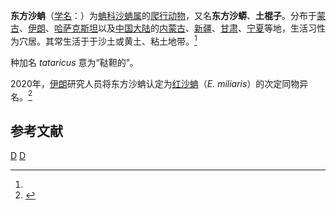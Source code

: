 {{Speciesbox
| taxon = Eryx tataricus
| binomial_authority = Lichtenstein, 1823<ref name='id4555'>{{cite web| url =http://www.bioinfo.cn/db05/BjdwSpecies.php?action=view&id=4555| title =东方沙蟒| work =《中国动物物种编目数据库》| publisher =中国科学院微生物研究所| author =中国科学院动物研究所| accessdate =2009-04-11| deadurl =yes| archiveurl =https://web.archive.org/web/20160305040240/http://www.bioinfo.cn/db05/BjdwSpecies.php?action=view&id=4555| archivedate =2016-03-05}}</ref>
}}

'''东方沙蚺'''（[[学名|学名]]：{{lang|la|''Eryx tataricus''}}）为[[蚺科|蚺科]][[沙蚺属|沙蚺属]]的[[爬行动物|爬行动物]]，又名'''东方沙蟒'''、'''土棍子'''。分布于[[蒙古|蒙古]]、[[伊朗|伊朗]]、[[哈萨克斯坦|哈萨克斯坦]]以及[[中国大陆|中国大陆]]的[[内蒙古|内蒙古]]、[[新疆|新疆]]、[[甘肃|甘肃]]、[[宁夏|宁夏]]等地，生活习性为穴居。其常生活于于沙土或黄土、粘土地带。<ref name='id4555'/>

种加名 ''tataricus'' 意为“鞑靼的”。

2020年，[[伊朗|伊朗]]研究人员将东方沙蚺认定为[[红沙蚺|红沙蚺]]（''E. miliaris''）的次定同物异名。<ref name="Eskandarzadeh">{{cite journal |author1=Naeimeh Eskandarzadeh |author2=Nasrullah Rastegar-Pouyani |author3=Eskandar Rastegar Pouyani |author4=Fatemeh Todehdehghan |author5=Mehdi Radjabizadeh |author6=Mohammad Zarrintab |author7=Fadhil Rhadi |coauthors=Haji Gholi |title=Revised classification of the genus ''Eryx'' Daudin, 1803 (Serpentes: Erycidae) in Iran and neighbouring areas, based on mtDNA sequences and morphological data |journal=''Herpetological Journal'' |date=2020 |volume=30 |pages=1-11 |doi=10.33256/hj30.1.111 |url=https://www.researchgate.net/publication/338336856 |accessdate=2022-06-13}}</ref>
== 参考文献 ==
{{reflist}}

{{Taxonbar|from=Q2665371}}

[[Category:沙蚺属|D]]
[[Category:1823年描述的动物|D]]


{{snake-stub}}